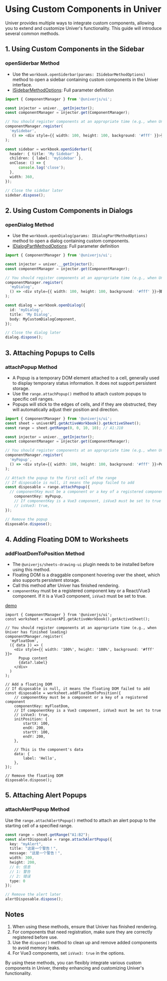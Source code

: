 
# Using Custom Components in Univer
<BadgeGroup values={[UniverTypes.SHEET]} value={UniverTypes.SHEET} />

Univer provides multiple ways to integrate custom components, allowing you to extend and customize Univer's functionality. This guide will introduce several common methods.

## 1. Using Custom Components in the Sidebar

### openSiderbar Method <VersionBadge version="0.3.0+" />

* Use the `workbook.openSiderbar(params: ISidebarMethodOptions)` method to open a sidebar containing custom components in the Univer interface.
* [ISidebarMethodOptions](https://univer.ai/typedoc/@univerjs/ui/interfaces/ISidebarMethodOptions): Full parameter definition

```typescript
import { ComponentManager } from '@univerjs/ui';

const injector = univer.__getInjector();
const componentManager = injector.get(ComponentManager);

// You should register components at an appropriate time (e.g., when Univer has finished loading)
componentManager.register(
  'mySidebar',
   () => <div style={{ width: 100, height: 100, background: '#fff' }}>弹出内容</div>,
);

const sidebar = workbook.openSiderbar({
  header: { title: 'My Sidebar' },
  children: { label: 'mySidebar' },
  onClose: () => {
      console.log('close');
  },
  width: 360,
});

// Close the sidebar later
sidebar.dispose();
```

## 2. Using Custom Components in Dialogs

### openDialog Method <VersionBadge version="0.3.0+" />

* Use the `workbook.openDialog(params: IDialogPartMethodOptions)` method to open a dialog containing custom components.
* [IDialogPartMethodOptions](https://univer.ai/typedoc/@univerjs/ui/type-aliases/IDialogPartMethodOptions): Full parameter definition

```typescript
import { ComponentManager } from '@univerjs/ui';

const injector = univer.__getInjector();
const componentManager = injector.get(ComponentManager);

// You should register components at an appropriate time (e.g., when Univer has finished loading)
componentManager.register(
  'myDialog',
  () => <div style={{ width: 100, height: 100, background: '#fff' }}>弹出内容</div>,
);

const dialog = workbook.openDialog({
  id: 'myDialog',
  title: 'My Dialog',
  body: MyCustomDialogComponent,
});

// Close the dialog later
dialog.dispose();
```

## 3. Attaching Popups to Cells <VersionBadge version="0.2.10+" />

### attachPopup Method

* A Popup is a temporary DOM element attached to a cell, generally used to display temporary status information. It does not support persistent storage.
* Use the `range.attachPopup()` method to attach custom popups to specific cell ranges.
* Popups will stick to the edges of cells, and if they are obstructed, they will automatically adjust their position and direction.

```typescript
import { ComponentManager } from '@univerjs/ui';
const sheet = univerAPI.getActiveWorkbook().getActiveSheet();
const range = sheet.getRange(0, 0, 10, 10); // A1:J10

const injector = univer.__getInjector();
const componentManager = injector.get(ComponentManager);

// You should register components at an appropriate time (e.g., when Univer has finished loading)
componentManager.register(
  'myPopup',
  () => <div style={{ width: 100, height: 100, background: '#fff' }}>Popup content</div>
);

// Attach the popup to the first cell of the range
// If disposable is null, it means the popup failed to add
const disposable = range.attachPopup({
  // componentKey must be a component or a key of a registered component
    componentKey: myPopup,
    // If componentKey is a Vue3 component, isVue3 must be set to true
    // isVue3: true,
});

// Remove the popup
disposable.dispose();
```

## 4. Adding Floating DOM to Worksheets <VersionBadge version="0.2.10+" />

### addFloatDomToPosition Method

* The `@univerjs/sheets-drawing-ui` plugin needs to be installed before using this method.
* Floating DOM is a draggable component hovering over the sheet, which also supports persistent storage.
* Call this method after Univer has finished rendering.
* `componentKey` must be a registered component key or a React/Vue3 component. If it is a Vue3 component, `isVue3` must be set to true.

[demo](https://stackblitz.com/edit/awesome-univer-sheets-vite-demo-fqsu99?file=package.json,src%2Fmain.tsx)

```tsx
import { ComponentManager } from '@univerjs/ui';
const worksheet = univerAPI.getActiveWorkbook().getActiveSheet();

// You should register components at an appropriate time (e.g., when Univer has finished loading)
componentManager.register(
  'myFloatDom',
  ({ data }) => (
    <div style={{ width: '100%', height: '100%', background: '#fff' }}>
      Popup content
      {data?.label}
    </div>
  )
);

// Add a floating DOM
// If disposable is null, it means the floating DOM failed to add
const disposable = worksheet.addFloatDomToPosition({
    // componentKey must be a component or a key of a registered component
    componentKey: myFloatDom,
    // If componentKey is a Vue3 component, isVue3 must be set to true
    // isVue3: true,
    initPosition: {
        startX: 100,
        endX: 200,
        startY: 100,
        endY: 200,
    },

    // This is the component's data
    data: {
        label: 'Hello',
    },
});

// Remove the floating DOM
disposable.dispose();
```

## 5. Attaching Alert Popups <VersionBadge version="0.3.0+" />

### attachAlertPopup Method

Use the `range.attachAlertPopup()` method to attach an alert popup to the starting cell of a specified range.

```typescript
const range = sheet.getRange("A1:B2");
const alertDisposable = range.attachAlertPopup({
  key: "myAlert",
  title: "这是一个警告！",
  message: "这是一个警告！",
  width: 300,
  height: 200,
  // 0: 信息
  // 1: 警告
  // 2: 错误
  type: 0
});

// Remove the alert later
alertDisposable.dispose();
```

## Notes

1. When using these methods, ensure that Univer has finished rendering.
2. For components that need registration, make sure they are correctly registered before use.
3. Use the `dispose()` method to clean up and remove added components to avoid memory leaks.
4. For Vue3 components, set `isVue3: true` in the options.

By using these methods, you can flexibly integrate various custom components in Univer, thereby enhancing and customizing Univer's functionality.